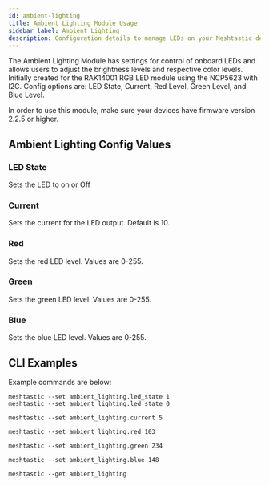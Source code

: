 ```yaml
---
id: ambient-lighting
title: Ambient Lighting Module Usage
sidebar_label: Ambient Lighting
description: Configuration details to manage LEDs on your Meshtastic device.
---
```



The Ambient Lighting Module has settings for control of onboard LEDs and allows users to adjust the brightness levels and respective color levels. Initially created for the RAK14001 RGB LED module using the NCP5623 with I2C. Config options are: LED State, Current, Red Level, Green Level, and Blue Level.

In order to use this module, make sure your devices have firmware version 2.2.5 or higher.

## Ambient Lighting Config Values

### LED State <CompatibilityIcons configKey="ambient_lighting_led_state" />

Sets the LED to on or Off

### Current <CompatibilityIcons configKey="ambient_lighting_current" />

Sets the current for the LED output. Default is 10.

### Red <CompatibilityIcons configKey="ambient_lighting_red" />

Sets the red LED level. Values are 0-255.

### Green <CompatibilityIcons configKey="ambient_lighting_green" />

Sets the green LED level. Values are 0-255.

### Blue <CompatibilityIcons configKey="ambient_lighting_blue" />

Sets the blue LED level. Values are 0-255.


## CLI Examples

Example commands are below:

```shell title="Set the LED to on or off"
meshtastic --set ambient_lighting.led_state 1
meshtastic --set ambient_lighting.led_state 0
```

```shell title="Set the led current to 5"
meshtastic --set ambient_lighting.current 5
```

```shell title="Set the red LED brightness to 103"
meshtastic --set ambient_lighting.red 103
```

```shell title="Set the green brightness to 234"
meshtastic --set ambient_lighting.green 234
```

```shell title="Set the blue LED brightness to 148"
meshtastic --set ambient_lighting.blue 148
```

```shell title="Get the Ambient Lighting Module Configuration"
meshtastic --get ambient_lighting
```